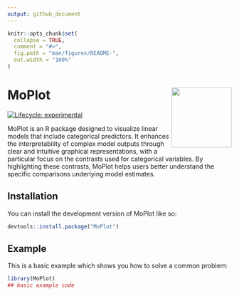 ```yaml
---
output: github_document
---
```


<!-- README.md is generated from README.Rmd. Please edit that file -->

```r
knitr::opts_chunk$set(
  collapse = TRUE,
  comment = "#>",
  fig.path = "man/figures/README-",
  out.width = "100%"
)
```

# MoPlot <img src="man/figures/logo.png" align="right" height="135" alt="" />

<!-- badges: start -->

[![Lifecycle: experimental](https://img.shields.io/badge/lifecycle-experimental-orange.svg)](https://lifecycle.r-lib.org/articles/stages.html#experimental)
<!-- badges: end -->

MoPlot is an R package designed to visualize linear models that include categorical predictors. It enhances the interpretability of complex model outputs through clear and intuitive graphical representations, with a particular focus on the contrasts used for categorical variables. By highlighting these contrasts, MoPlot helps users better understand the specific comparisons underlying model estimates.

## Installation

You can install the development version of MoPlot like so:

``` r
devtools::install.package("MoPlot")
```

## Example

This is a basic example which shows you how to solve a common problem:

```r 
library(MoPlot)
## basic example code
```
